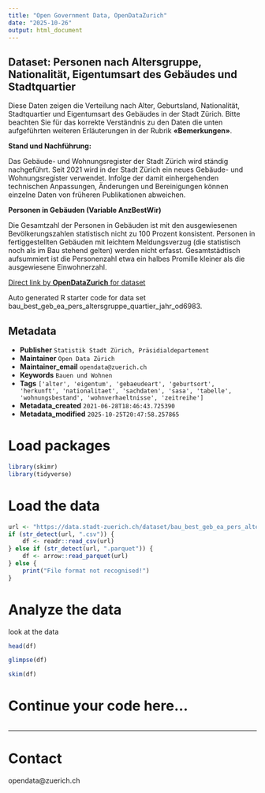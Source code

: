 ```yaml
---
title: "Open Government Data, OpenDataZurich"
date: "2025-10-26"
output: html_document
---
```


## Dataset: Personen nach Altersgruppe, Nationalität, Eigentumsart des Gebäudes und Stadtquartier

Diese Daten zeigen die Verteilung nach Alter, Geburtsland, Nationalität, Stadtquartier und Eigentumsart des Gebäudes in der Stadt Zürich. 
Bitte beachten Sie für das korrekte Verständnis zu den Daten die unten aufgeführten weiteren Erläuterungen in der Rubrik **«Bemerkungen»**.



**Stand und Nachführung:**

Das Gebäude- und Wohnungsregister der Stadt Zürich wird ständig nachgeführt. Seit 2021 wird in der Stadt Zürich ein neues Gebäude- und Wohnungsregister verwendet. Infolge der damit einhergehenden technischen Anpassungen, Änderungen und Bereinigungen können einzelne Daten von früheren Publikationen abweichen.

[]()

**Personen in Gebäuden (Variable AnzBestWir)**

Die Gesamtzahl der Personen in Gebäuden ist mit den ausgewiesenen Bevölkerungszahlen statistisch nicht zu 100 Prozent konsistent. Personen in fertiggestellten Gebäuden mit leichtem Meldungsverzug (die statistisch noch als im Bau stehend gelten) werden nicht erfasst. Gesamtstädtisch aufsummiert ist die Personenzahl etwa ein halbes Promille kleiner als die ausgewiesene Einwohnerzahl.



[]()



[Direct link by **OpenDataZurich** for dataset](https://data.stadt-zuerich.ch/dataset/bau_best_geb_ea_pers_altersgruppe_quartier_jahr_od6983)

Auto generated R starter code for data set bau_best_geb_ea_pers_altersgruppe_quartier_jahr_od6983.

## Metadata

- **Publisher** `Statistik Stadt Zürich, Präsidialdepartement`
- **Maintainer** `Open Data Zürich`
- **Maintainer_email** `opendata@zuerich.ch`
- **Keywords** `Bauen und Wohnen`
- **Tags** `['alter', 'eigentum', 'gebaeudeart', 'geburtsort', 'herkunft', 'nationalitaet', 'sachdaten', 'sasa', 'tabelle', 'wohnungsbestand', 'wohnverhaeltnisse', 'zeitreihe']`
- **Metadata_created** `2021-06-28T18:46:43.725390`
- **Metadata_modified** `2025-10-25T20:47:58.257865`


# Load packages

```r
library(skimr)
library(tidyverse)
```

# Load the data

```r
url <- "https://data.stadt-zuerich.ch/dataset/bau_best_geb_ea_pers_altersgruppe_quartier_jahr_od6983/download/BAU698OD6983.csv"
if (str_detect(url, ".csv")) {
    df <- readr::read_csv(url)
} else if (str_detect(url, ".parquet")) {
    df <- arrow::read_parquet(url)
} else {
    print("File format not recognised!")
}
```

# Analyze the data

look at the data
```r
head(df)
```

```r
glimpse(df)
```

```r
skim(df)
```

# Continue your code here...

```r

```

------------------------------------------------------------------------

# Contact

opendata@zuerich.ch
